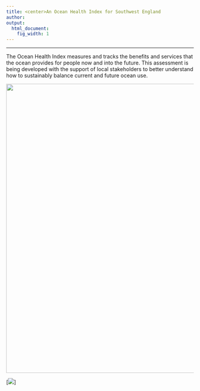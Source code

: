 ```yaml
---
title: <center>An Ocean Health Index for Southwest England
author:  
output:
  html_document:
    fig_width: 1
---
```


----

The Ocean Health Index measures and tracks the benefits and services that the ocean provides for people now and into the future. This assessment is being developed with the support of local stakeholders to better understand how to sustainably balance current and future ocean use.


<center><img src="images/Porthcurnow.JPG" width="775px"></center>  

[![](images/ohi-logo.png)]

